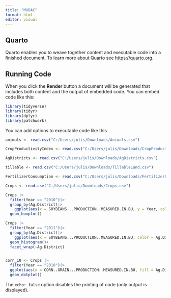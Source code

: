 ```yaml
---
title: "MUDAC"
format: html
editor: visual
---
```


## Quarto

Quarto enables you to weave together content and executable code into a finished document. To learn more about Quarto see <https://quarto.org>.

## Running Code

When you click the **Render** button a document will be generated that includes both content and the output of embedded code. You can embed code like this:

```r
library(tidyverse)
library(tidyr)
library(dplyr)
library(patchwork)
```

You can add options to executable code like this

```r


animals <- read.csv("C:/Users/julis/Downloads/Animals.csv")

CropProductivityIndex <- read.csv("C:/Users/julis/Downloads/CropProductivityIndex.csv")

AgDistricts <- read.csv("C:/Users/julis/Downloads/AgDistricts.csv")

tillable <- read.csv("C:/Users/julis/Downloads/TillableLand.csv")

FertilizerConsumption <- read.csv("C:/Users/julis/Downloads/FertilizerConsumption.csv")

Crops <- read.csv("C:/Users/julis/Downloads/Crops.csv")

Crops |>
  filter(Year == "2010")|>
  group_by(Ag.District)|>
    ggplot(aes(x = SOYBEANS...PRODUCTION..MEASURED.IN.BU, y = Year, color = Ag.District))+
  geom_boxplot()

Crops |>
  filter(Year == "2011")|>
  group_by(Ag.District)|>
    ggplot(aes(x = SOYBEANS...PRODUCTION..MEASURED.IN.BU, color = Ag.District))+
  geom_histogram()+
  facet_wrap(~Ag.District)


corn_10 <- Crops |>
  filter(Year == "2010")|>
  ggplot(aes(x = CORN..GRAIN...PRODUCTION..MEASURED.IN.BU, fill = Ag.District))+
  geom_dotplot()

```

The `echo: false` option disables the printing of code (only output is displayed).
